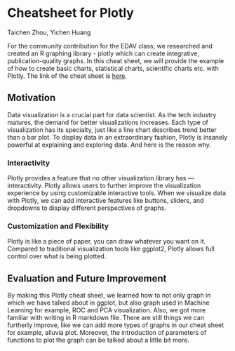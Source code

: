 #  Cheatsheet for Plotly
Taichen Zhou, Yichen Huang

For the community contribution for the EDAV class, we researched and created an R graphing library - plotly which can create integrative, publication-quality graphs. In this cheat sheet, we will provide the example of how to create basic charts, statistical charts, scientific charts etc. with Plotly.
The link of the cheat sheet is [here](https://yichuang25.github.io/Plotly-Cheatsheet/).

## Motivation
Data visualization is a crucial part for data scientist. As the tech industry matures, the demand for better visualizations increases. Each type of visualization has its specialty, just like a line chart describes trend better than a bar plot. To display data in an extraordinary fashion, Plotly is insanely powerful at explaining and exploring data. And here is the reason why.

### Interactivity
Plotly provides a feature that no other visualization library has — interactivity. Plotly allows users to further improve the visualization experience by using customizable interactive tools. When we visualize data with Plotly, we can add interactive features like buttons, sliders, and dropdowns to display different perspectives of graphs.

### Customization and Flexibility
Plotly is like a piece of paper, you can draw whatever you want on it. Compared to traditional visualization tools like ggplot2, Plotly allows full control over what is being plotted.

## Evaluation and Future Improvement
By making this Plotly cheat sheet, we learned how to not only graph in which we have talked about in ggplot, but also graph used in Machine Learning for example, ROC and PCA visualization. Also, we got more familiar with writing in R markdown file. 
There are still things we can furtherly improve, like we can add more types of graphs in our cheat sheet for example, alluvia plot. Moreover, the introduction of parameters of functions to plot the graph can be talked about a little bit more.

